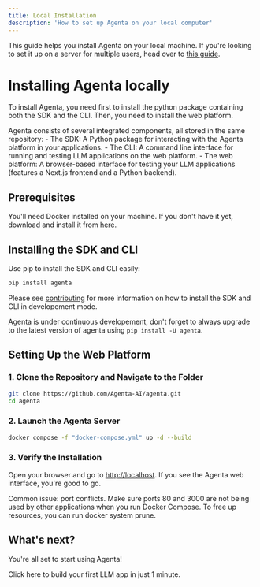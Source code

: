 ```yaml
---
title: Local Installation
description: 'How to set up Agenta on your local computer'
---
```


<Note> This guide helps you install Agenta on your local machine. If you're looking to set it up on a server for multiple users, head over to [this guide](/installation/self-hosting/). </Note>

# Installing Agenta locally
To install Agenta, you need first to install the python package containing both the SDK and the CLI. Then, you need to install the web platform.

<Accordion title="What's Inside Agenta">
Agenta consists of several integrated components, all stored in the same repository:
- The SDK: A Python package for interacting with the Agenta platform in your applications.
- The CLI: A command line interface for running and testing LLM applications on the web platform.
- The web platform: A browser-based interface for testing your LLM applications (features a Next.js frontend and a Python backend).
</Accordion>

## Prerequisites

You'll need Docker installed on your machine. If you don't have it yet, download and install it from [here](https://docs.docker.com/get-docker/).


## Installing the SDK and CLI

Use pip to install the SDK and CLI easily:

```bash
pip install agenta
```

<Info>Please see [contributing](/contributing/development-mode) for more information on how to install the SDK and CLI in developement mode.</Info>

<Tip>Agenta is under continuous developement, don't forget to always upgrade to the latest version of agenta using `pip install -U agenta`.</Tip>

## Setting Up the Web Platform

### 1. Clone the Repository and Navigate to the Folder

```bash
git clone https://github.com/Agenta-AI/agenta.git
cd agenta
```

### 2. Launch the Agenta Server

```bash
docker compose -f "docker-compose.yml" up -d --build
```

### 3. Verify the Installation

Open your browser and go to [http://localhost](http://localhost). If you see the Agenta web interface, you're good to go.


<Warning> Common issue: port conflicts. Make sure ports 80 and 3000 are not being used by other applications when you run Docker Compose. To free up resources, you can run docker system prune. </Warning>

## What's next?
You're all set to start using Agenta!

<Card title="Well Done!" icon="check" iconType="duotone" color="#29B772" href="/usage/first-steps">
Click here to build your first LLM app in just 1 minute.
</Card>